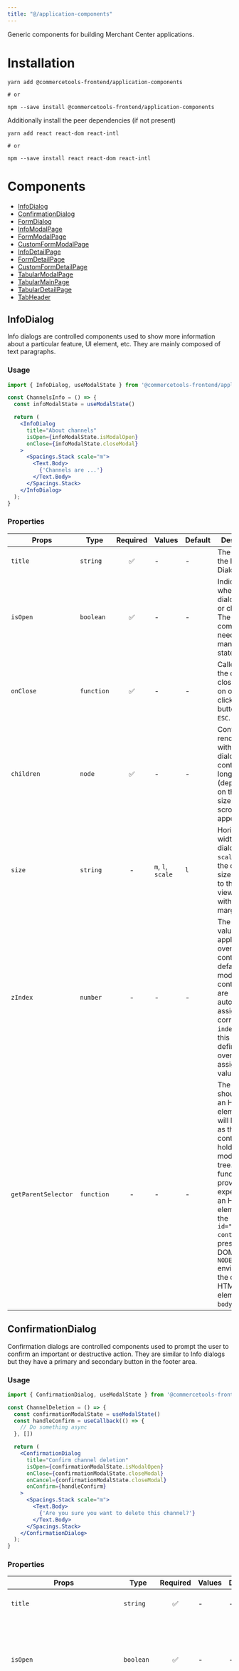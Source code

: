 ```yaml
---
title: "@/application-components"
---
```


<Subtitle>

Generic components for building Merchant Center applications.

</Subtitle>

# Installation

```
yarn add @commercetools-frontend/application-components

# or

npm --save install @commercetools-frontend/application-components
```

Additionally install the peer dependencies (if not present)

```
yarn add react react-dom react-intl

# or

npm --save install react react-dom react-intl
```

# Components

* [InfoDialog](#infodialog)
* [ConfirmationDialog](#confirmationdialog)
* [FormDialog](#formdialog)
* [InfoModalPage](#infomodalpage)
* [FormModalPage](#formmodalpage)
* [CustomFormModalPage](#customformmodalpage)
* [InfoDetailPage](#infodetailpage)
* [FormDetailPage](#formdetailpage)
* [CustomFormDetailPage](#customformdetailpage)
* [TabularModalPage](#tabularmodalpage)
* [TabularMainPage](#tabularmainpage)
* [TabularDetailPage](#tabulardetailpage)
* [TabHeader](#tabheader)

## InfoDialog

<Playground urlPath="info-dialog" />

Info dialogs are controlled components used to show more information about a particular feature, UI element, etc. They are mainly composed of text paragraphs.

### Usage

```jsx
import { InfoDialog, useModalState } from '@commercetools-frontend/application-components';

const ChannelsInfo = () => {
  const infoModalState = useModalState()

  return (
    <InfoDialog
      title="About channels"
      isOpen={infoModalState.isModalOpen}
      onClose={infoModalState.closeModal}
    >
      <Spacings.Stack scale="m">
        <Text.Body>
          {'Channels are ...'}
        </Text.Body>
      </Spacings.Stack>
    </InfoDialog>
  );
}
```

### Properties

| Props               | Type       | Required | Values            | Default | Description                                                                                                                                                                                                                                                                                                     |
| ------------------- | ---------- | :------: | ----------------- | ------- | --------------------------------------------------------------------------------------------------------------------------------------------------------------------------------------------------------------------------------------------------------------------------------------------------------------- |
| `title`             | `string`   |    ✅    | -                 | -       | The title of the Info Dialog.                                                                                                                                                                                                                                                                                   |
| `isOpen`            | `boolean`  |    ✅    | -                 | -       | Indicates whether the dialog is open or closed. The parent component needs to manage this state.                                                                                                                                                                                                                |
| `onClose`           | `function` |    ✅    | -                 | -       | Called when the dialog closes: click on overlay, click on close button, press `ESC`.                                                                                                                                                                                                                              |
| `children`          | `node`     |    ✅    | -                 | -       | Content rendered within the dialog. If the content is long in height (depending on the screen size) a scrollbar will appear.                                                                                                                                                                                    |
| `size`              | `string`   |    -     | `m`, `l`, `scale` | `l`     | Horizontal width of the dialog card. If `scale` is used, the dialog size expands to the viewport size, with some margin.                                                                                                                                                                                                                                                                            |
| `zIndex`            | `number`   |    -     | -                 | -  | The `z-index` value to be applied to the overlay container. By default, all the modal containers are automatically assigned a correct `z-index` value. If this prop is defined, it will overwrite the assigned value.                                                                                                                                                                                                           |
| `getParentSelector` | `function` |    -     | -                 | -       | The function should return an HTML element that will be used as the parent container to hold the modal DOM tree. If no function is provided, it's expected that an HTML element with the `id="parent-container"` is present in the DOM. In the `NODE_ENV=test` environment, the default HTML element is `body`. |


## ConfirmationDialog

<Playground urlPath="confirmation-dialog" />

Confirmation dialogs are controlled components used to prompt the user to confirm an important or destructive action. They are similar to Info dialogs but they have a primary and secondary button in the footer area.

### Usage

```jsx
import { ConfirmationDialog, useModalState } from '@commercetools-frontend/application-components';

const ChannelDeletion = () => {
  const confirmationModalState = useModalState()
  const handleConfirm = useCallback(() => {
    // Do something async
  }, [])

  return (
    <ConfirmationDialog
      title="Confirm channel deletion"
      isOpen={confirmationModalState.isModalOpen}
      onClose={confirmationModalState.closeModal}
      onCancel={confirmationModalState.closeModal}
      onConfirm={handleConfirm}
    >
      <Spacings.Stack scale="m">
        <Text.Body>
          {'Are you sure you want to delete this channel?'}
        </Text.Body>
      </Spacings.Stack>
    </ConfirmationDialog>
  );
}
```

### Properties

| Props                           | Type                       | Required | Values            | Default   | Description                                                                                                                                                                                                                                                                                                     |
| ------------------------------- | -------------------------- | :------: | ----------------- | --------- | --------------------------------------------------------------------------------------------------------------------------------------------------------------------------------------------------------------------------------------------------------------------------------------------------------------- |
| `title`                         | `string`                   |    ✅    | -                 | -         | The title of the Confirmation Dialog.                                                                                                                                                                                                                                                                           |
| `isOpen`                        | `boolean`                  |    ✅    | -                 | -         | Indicates whether the dialog is open or closed. The parent component needs to manage this state.                                                                                                                                                                                                                |
| `onClose`                       | `function`                 |    -     | -                 | -         | Called when the dialog closes: click on overlay, click on close button, press `ESC`. If the function is not provided, the modal cannot be closed by any of the listed options.                                                                                                                                    |
| `children`                      | `node`                     |    ✅    | -                 | -         | Content rendered within the dialog. If the content is long in height (depending on the screen size) a scrollbar will appear.                                                                                                                                                                                    |
| `size`                          | `string`                   |          | `m`, `l`, `scale` | `l`       | Horizontal width limit of the dialog card. If `scale` is used, the dialog size expands to the viewport size, with some margin.                                                                                                                                                                                                                                                                      |
| `zIndex`            | `number`   |    -     | -                 | -  | The `z-index` value to be applied to the overlay container. By default, all the modal containers are automatically assigned a correct `z-index` value. If this prop is defined, it will overwrite the assigned value.                                                                                                                                                                                                           |
| `labelSecondary`                | `string` \| `Intl message` |        | -                 | `Cancel`  | The label for the secondary button as a string, or as an Intl message (`{ id, defaultMessage }`). See [Static properties](#static-properties).                                                     |
| `labelPrimary`                  | `string` \| `Intl message` |        | -                 | `Confirm` | The label for the primary button as a string, or as an Intl message (`{ id, defaultMessage }`). See [Static properties](#static-properties).                                                                                  |
| `onCancel`                      | `function`                 |    ✅    | -                 | -         | Called when the secondary button is clicked.                                                                                                                                                                                                                                                                    |
| `onConfirm`                     | `function`                 |    ✅    | -                 | -         | Called when the primary button is clicked.                                                                                                                                                                                                                                                                      |
| `isPrimaryButtonDisabled`       | `boolean`                  |    -     | -                 | false     | Indicates whether the primary button is deactivated or not.                                                                                                                                                                                                                                                        |
| `dataAttributesSecondaryButton` | `object`                   |    -     | -                 | -         | Use this prop to pass `data-` attributes to the secondary button.                                                                                                                                                                                                                                               |
| `dataAttributesPrimaryButton`   | `object`                   |    -     | -                 | -         | Use this prop to pass `data-` attributes to the primary button.                                                                                                                                                                                                                                                 |
| `getParentSelector`             | `function`                 |    -     | -                 | -         | The function should return an HTML element that will be used as the parent container to hold the modal DOM tree. If no function is provided, it's expected that an HTML element with the `id="parent-container"` is present in the DOM. In the `NODE_ENV=test` environment, the default HTML element is `body`. |

### Static properties

* `ConfirmationDialog.Intl`

  This is a convenience proxy export to expose pre-defined Intl messages defined in the `@commercetools-frontend/i18n` package.
  The Intl messages can be used for button labels.

  ```jsx
  <ConfirmationDialog
    // other props...
    labelSecondary={ConfirmationDialog.Intl.revert}
  />
  ```

## FormDialog

<Playground urlPath="form-dialog" />

Form dialogs are controlled components used to render a form or something that requires user input. They are very similar to Confirmation dialogs but semantically they fulfill a different role.

### Usage

```jsx
import { useFormik } from 'formik';
import TextField from '@commercetools-uikit/text-field';
import TextInput from '@commercetools-uikit/text-input';
import { FormDialog, useModalState } from '@commercetools-frontend/application-components';

const EmailForm = () => {
  const formModalState = useModalState()
  const formik = useFormik({
    initialValues: {
      email: '',
    },
    validate: (formikValues) => {
      if (TextInput.isEmpty(formikValues.email)) {
        return { email: { missing: true } };
      }
      return {};
    },
    onSubmit: async (formikValues) => {
      alert(`email: ${formikValues.email}`);
      // Do something async
    },
  });

  return (
    <FormDialog
      title="Update email"
      isOpen={formModalState.isModalOpen}
      onClose={formModalState.closeModal}
      isPrimaryButtonDisabled={formik.isSubmitting}
      onSecondaryButtonClick={formik.handleReset}
      onPrimaryButtonClick={formik.handleSubmit}
    >
      <TextField
        name="email"
        title="Email"
        isRequired={true}
        value={formik.values.email}
        errors={formik.errors.email}
        touched={formik.touched.email}
        onChange={formik.handleChange}
        onBlur={formik.handleBlur}
      />
    </FormDialog>
  );
}
```

### Properties

| Props                           | Type                       | Required | Values            | Default   | Description                                                                                                                                                                                                                                                                                                     |
| ------------------------------- | -------------------------- | :------: | ----------------- | --------- | --------------------------------------------------------------------------------------------------------------------------------------------------------------------------------------------------------------------------------------------------------------------------------------------------------------- |
| `title`                         | `string`                   |    ✅    | -                 | -         | The title of the Form Dialog.                                                                                                                                                                                                                                                                                   |
| `isOpen`                        | `boolean`                  |    ✅    | -                 | -         | Indicates whether the dialog is open or closed. The parent component needs to manage this state.                                                                                                                                                                                                                |
| `onClose`                       | `function`                 |    -     | -                 | -         | Called when the dialog closes: click on overlay, click on close button, press `ESC`. If the function is not provided, the modal cannot be closed by any of the listed options.                                                                                                                                    |
| `children`                      | `node`                     |    ✅    | -                 | -         | Content rendered within the dialog. If the content is long in height (depending on the screen size) a scrollbar will appear.                                                                                                                                                                                    |
| `size`                          | `string`                   |          | `m`, `l`, `scale` | `l`       | Horizontal width limit of the dialog card. If `scale` is used, the dialog size expands to the viewport size, with some margin.                                                                                                                                                                                                                                                                     |
| `zIndex`            | `number`   |    -     | -                 | -  | The `z-index` value to be applied to the overlay container. By default, all the modal containers are automatically assigned a correct `z-index` value. If this prop is defined, it will overwrite the assigned value.                                                                                                                                                                                                           |
| `labelSecondary`                | `string` \| `Intl message` |        | -                 | `Cancel`  | The label for the secondary button as a string, or as an Intl message (`{ id, defaultMessage }`). See [Static properties](#static-properties-1).                                                     |
| `labelPrimary`                  | `string` \| `Intl message` |        | -                 | `Save` | The label for the primary button as a string, or as an Intl message (`{ id, defaultMessage }`). See [Static properties](#static-properties-1).                                                                                  |
| `onSecondaryButtonClick`        | `function`                 |    ✅    | -                 | -         | Called when the secondary button is clicked.                                                                                                                                                                                                                                                                    |
| `onPrimaryButtonClick`          | `function`                 |    ✅    | -                 | -         | Called when the primary button is clicked.                                                                                                                                                                                                                                                                      |
| `isPrimaryButtonDisabled`       | `boolean`                  |    -     | -                 | false     | Indicates whether the primary button is deactivated or not.                                                                                                                                                                                                                                                        |
| `dataAttributesSecondaryButton` | `object`                   |    -     | -                 | -         | Use this prop to pass `data-` attributes to the secondary button.                                                                                                                                                                                                                                               |
| `dataAttributesPrimaryButton`   | `object`                   |    -     | -                 | -         | Use this prop to pass `data-` attributes to the primary button.                                                                                                                                                                                                                                                 |
| `getParentSelector`             | `function`                 |    -     | -                 | -         | The function should return an HTML element that will be used as the parent container to hold the modal DOM tree. If no function is provided, it's expected that an HTML element with the `id="parent-container"` is present in the DOM. In the `NODE_ENV=test` environment, the default HTML element is `body`. |

### Static properties

* `FormDialog.Intl`

  This is a convenience proxy export to expose pre-defined Intl messages defined in the `@commercetools-frontend/i18n` package.
  The Intl messages can be used for button labels.

  ```jsx
  <FormDialog
    // other props...
    labelSecondary={FormDialog.Intl.revert}
  />
  ```

## InfoModalPage

<Playground urlPath="info-modal-page" />

Info Modal pages are controlled components used to render a page using a modal container, which makes it appear on top of the normal page. This is useful to render detailed data that normally requires some space.

### Usage

```jsx
import { InfoModalPage, useModalState } from '@commercetools-frontend/application-components';

const Example = () => {
  const pageModalState = useModalState()

  return (
    <InfoModalPage
      title="Lorem ipsum"
      isOpen={true}
      onClose={handleClose}
      subtitle={<Text.Body>{'Lorem ipsum ...'}</Text.Body>}
      topBarCurrentPathLabel="Lorem ipsum"
      topBarPreviousPathLabel="Back"
    >
      <Text.Body>{'Lorem ipsum ...'}</Text.Body>
    </InfoModalPage>;
  )
}
```

### Properties

| Props                     | Type               | Required | Default                  | Description                                                                                                                                                                                                                                                                                                                                                                                                                                                                                                                |
| ------------------------- | ------------------ | :------: | ------------------------ | -------------------------------------------------------------------------------------------------------------------------------------------------------------------------------------------------------------------------------------------------------------------------------------------------------------------------------------------------------------------------------------------------------------------------------------------------------------------------------------------------------------------------- |
| `isOpen`                  | `boolean`          |    ✅    | -                        | Indicates whether the page is open or closed. The parent component needs to manage this state.                                                                                                                                                                                                                                                                                                                                                                                                                             |
| `title`                   | `string`           |    ✅    | -                        | The title of the page.                                                                                                                                                                                                                                                                                                                                                                                                                                                                                                     |
| `subtitle`                | `node` or `string` |    -     | -                        | The subtitle of the page, usually a React component. If a string is passed, it's rendered as a paragraph.                                                                                                                                                                                                                                                                                                                                                                                                                  |
| `onClose`                 | `function`         |    -     | -                        | Called when the page closes: click on overlay, click on close button, press `ESC`. If the function is not provided, the page cannot be closed by any of the listed options.                                                                                                                                                                                                                                                                                                                                                  |
| `zIndex`            | `number`   |    -     | -                 | -  | The `z-index` value to be applied to the overlay container. By default, all the modal containers are automatically assigned a correct `z-index` value. If this prop is defined, it will overwrite the assigned value.                                                                                                                                                                                                           |
| `topBarCurrentPathLabel`  | `string`           |          | The `title` prop         | Label to appear as the current path of the top bar of the modal.                                                                                                                                                                                                                                                                                                                                                                                                                                                           |
| `topBarPreviousPathLabel` | `string`           |          | `"Go Back"` (translated) | Label to appear as the previous path of the top bar of the modal.                                                                                                                                                                                                                                                                                                                                                                                                                                                          |
| `children`                | `node`             |    ✅    | -                        | Content rendered within the page. If the content is long in height (depending on the screen size) a scrollbar will appear.                                                                                                                                                                                                                                                                                                                                                                                                 |
| `getParentSelector`       | `function`         |    -     | -                        | The function should return an HTML element that will be used as the parent container to hold the modal DOM tree. If no function is provided, it's expected that an HTML element with the `id="parent-container"` is present in the DOM. In the `NODE_ENV=test` environment, the default HTML element is `body`.                                                                                                                                                                                                            |
| `shouldDelayOnClose`      | `bool`             |    -     | `true`                   | Sets whether the ModalPage should delay calling its `onClose` function to allow the closing animation time to finish. This can be turned off if the developer is controlling the ModalPage only through the `isOpen` prop, and not abruptly mounting/unmounting it or one of its parent elements. You might also want to turn this off if you need to display a prompt (for example to save changes) on the ModalPage before navigating out of it, as this option makes the Modal close itself before `onClose` is called. |
| `afterOpenStyles`         | `string` or `object`  |    -  | -                        | Overwrite the default styles of `afterOpen`. You can pass a "class name" or a CSS-in-JS style object. This should be used only in cases the default styles are causing some layout issues.                                                                                                                                                                                                                                                                                                                                 |

## FormModalPage

<Playground urlPath="form-modal-page" />

Form Modal pages are controlled components used to render a page with a form or something that requires user input, similar to `InfoModalPage` but semantically with a different role. The header includes buttons to control the submission or cancellation of the form. These buttons can be overwritten with custom controls by using the `<CustomFormModalPage>` component.

### Usage

```jsx
import { useFormik } from 'formik';
import TextField from '@commercetools-uikit/text-field';
import TextInput from '@commercetools-uikit/text-input';
import { FormModalPage, useModalState } from '@commercetools-frontend/application-components';

const AccountPage = () => {
  const formModalState = useModalState()
  const formik = useFormik({
    initialValues: {
      email: '',
    },
    validate: (formikValues) => {
      if (TextInput.isEmpty(formikValues.email)) {
        return { email: { missing: true } };
      }
      return {};
    },
    onSubmit: async (formikValues) => {
      alert(`email: ${formikValues.email}`);
      // Do something async
    },
  });

  return (
    <FormModalPage
      title="Manage your account"
      isOpen={formModalState.isModalOpen}
      onClose={formModalState.closeModal}
      isPrimaryButtonDisabled={formik.isSubmitting}
      onSecondaryButtonClick={formik.handleReset}
      onPrimaryButtonClick={formik.handleSubmit}
    >
      <TextField
        name="email"
        title="Email"
        isRequired={true}
        value={formik.values.email}
        errors={formik.errors.email}
        touched={formik.touched.email}
        onChange={formik.handleChange}
        onBlur={formik.handleBlur}
      />
    </FormModalPage>
  );
}
```

### Properties

| Props                           | Type                       | Required | Default                  | Description                                                                                                                                                                                                                                                                                                                                                                                                                                                                                                                |
| ------------------------------- | -------------------------- | :------: | ------------------------ | -------------------------------------------------------------------------------------------------------------------------------------------------------------------------------------------------------------------------------------------------------------------------------------------------------------------------------------------------------------------------------------------------------------------------------------------------------------------------------------------------------------------------- |
| `isOpen`                        | `boolean`                  |    ✅    | -                        | Indicates whether the page is open or closed. The parent component needs to manage this state.                                                                                                                                                                                                                                                                                                                                                                                                                             |
| `title`                         | `string`                   |    ✅    | -                        | The title of the page.                                                                                                                                                                                                                                                                                                                                                                                                                                                                                                     |
| `subtitle`                      | `node` or `string`         |    -     | -                        | The subtitle of the page, usually a React component. If a string is passed, it's rendered as a paragraph.                                                                                                                                                                                                                                                                                                                                                                                                                  |
| `onClose`                       | `function`                 |    -     | -                        | Called when the page closes click on overlay, click on close button, press `ESC`. If the function is not provided, the page cannot be closed by any of the listed options.                                                                                                                                                                                                                                                                                                                                                   |
| `zIndex`            | `number`   |    -     | -                 | -  | The `z-index` value to be applied to the overlay container. By default, all the modal containers are automatically assigned a correct `z-index` value. If this prop is defined, it will overwrite the assigned value.                                                                                                                                                                                                           |
| `topBarCurrentPathLabel`        | `string`                   |          | The `title` prop         | Label to appear as the current path of the top bar of the modal.                                                                                                                                                                                                                                                                                                                                                                                                                                                           |
| `topBarPreviousPathLabel`       | `string`                   |          | `"Go Back"` (translated) | Label to appear as the previous path of the top bar of the modal.                                                                                                                                                                                                                                                                                                                                                                                                                                                          |
| `children`                      | `node`                     |    ✅    | -                        | Content rendered within the page. If the content is long in height (depending on the screen size) a scrollbar will appear.                                                                                                                                                                                                                                                                                                                                                                                                 |
| `hideControls`                  | `boolean`                  |    -     | `false`                  | Hides the form controls.                                                                                                                                                                                                                                                                                                                                                                                                                                                                                                   |
| `labelSecondaryButton`                | `string` \| `Intl message` |        | -                 | `Cancel`  | The label for the secondary button as a string, or as an Intl message (`{ id, defaultMessage }`). See [Static properties](#static-properties-2).                                                     |
| `labelPrimaryButton`                  | `string` \| `Intl message` |        | -                 | `Save` | The label for the primary button as a string, or as an Intl message (`{ id, defaultMessage }`). See [Static properties](#static-properties-2).                                                                                  |
| `onSecondaryButtonClick`        | `function`                 |    ✅    | -                        | Called when the secondary button is clicked.                                                                                                                                                                                                                                                                                                                                                                                                                                                                               |
| `onPrimaryButtonClick`          | `function`                 |    ✅    | -                        | Called when the primary button is clicked.                                                                                                                                                                                                                                                                                                                                                                                                                                                                                 |
| `isPrimaryButtonDisabled`       | `boolean`                  |    -     | `false`                  | Indicates whether the primary button is deactivated or not.                                                                                                                                                                                                                                                                                                                                                                                                                                                                   |
| `isSecondaryButtonDisabled`     | `boolean`                  |    -     | `false`                  | Indicates whether the secondary button is deactivated or not.                                                                                                                                                                                                                                                                                                                                                                                                                                                              |
| `dataAttributesSecondaryButton` | `object`                   |    -     | -                        | Use this prop to pass `data-` attributes to the secondary button.                                                                                                                                                                                                                                                                                                                                                                                                                                                          |
| `dataAttributesPrimaryButton`   | `object`                   |    -     | -                        | Use this prop to pass `data-` attributes to the primary button.                                                                                                                                                                                                                                                                                                                                                                                                                                                            |
| `getParentSelector`             | `function`                 |    -     | -                        | The function should return an HTML element that will be used as the parent container to hold the modal DOM tree. If no function is provided, it's expected that an HTML element with the `id="parent-container"` is present in the DOM. In the `NODE_ENV=test` environment, the default HTML element is `body`.                                                                                                                                                                                                            |
| `shouldDelayOnClose`            | `bool`                     |    -     | `true`                   | Sets whether the ModalPage should delay calling its `onClose` function to allow the closing animation time to finish. This can be turned off if the developer is controlling the ModalPage only through the `isOpen` prop, and not abruptly mounting/unmounting it or one of its parent elements. You might also want to turn this off if you need to display a Prompt (for example to save changes) on the ModalPage before navigating out of it, as this option makes the Modal close itself before `onClose` is called. |
| `afterOpenStyles`               | `string` or `object`       |    -     | -                        | Overwrite the default styles of `afterOpen`. You can pass a "class name" or a CSS-in-JS style object. This should be used only in cases the default styles are causing some layout issues.                                                                                                                                                                                                                                                                                                                                 |

### Static properties

* `FormModalPage.Intl`

  This is a convenience proxy export to expose pre-defined Intl messages defined in the `@commercetools-frontend/i18n` package.
  The Intl messages can be used for button labels.

  ```jsx
  <FormModalPage
    // other props...
    labelSecondaryButton={FormModalPage.Intl.revert}
  />
  ```

## CustomFormModalPage

<Playground urlPath="custom-form-modal-page" />

Custom Form Modal pages are a variation of the `<FormModalPage>` that allow passing custom control elements via `formControls`.
This is useful in case the modal page needs different control elements than the default ones (primary and secondary buttons).

### Usage

```jsx
import { useFormik } from 'formik';
import TextField from '@commercetools-uikit/text-field';
import TextInput from '@commercetools-uikit/text-input';
import { CustomFormModalPage, useModalState } from '@commercetools-frontend/application-components';

const AccountPage = () => {
  const formModalState = useModalState()
  const formik = useFormik({
    initialValues: {
      email: '',
    },
    validate: (formikValues) => {
      if (TextInput.isEmpty(formikValues.email)) {
        return { email: { missing: true } };
      }
      return {};
    },
    onSubmit: async (formikValues) => {
      alert(`email: ${formikValues.email}`);
      // Do something async
    },
  });

  return (
    <CustomFormModalPage
      title="Manage your account"
      isOpen={formModalState.isModalOpen}
      onClose={formModalState.closeModal}
      formControls={
        <>
          <CustomFormModalPage.FormSecondaryButton onClick={formik.handleReset} />
          <CustomFormModalPage.FormPrimaryButton onClick={formik.handleSubmit} />
          <CustomFormModalPage.FormDeleteButton onClick={handleDelete} />
        </>
      }
    >
      <TextField
        name="email"
        title="Email"
        isRequired={true}
        value={formik.values.email}
        errors={formik.errors.email}
        touched={formik.touched.email}
        onChange={formik.handleChange}
        onBlur={formik.handleBlur}
      />
    </CustomFormModalPage>
  );
}
```

### Properties

| Props                     | Type               | Required | Default                  | Description                                                                                                                                                                                                                                                                                                                                                                                                                                                                                                         |
| ------------------------- | ------------------ | :------: | ------------------------ | ------------------------------------------------------------------------------------------------------------------------------------------------------------------------------------------------------------------------------------------------------------------------------------------------------------------------------------------------------------------------------------------------------------------------------------------------------------------------------------------------------------------- |
| `isOpen`                  | `boolean`          |    ✅    | -                        | Indicates whether the page is open or closed. The parent component needs to manage this state.                                                                                                                                                                                                                                                                                                                                                                                                                      |
| `title`                   | `string`           |    ✅    | -                        | The title of the page.                                                                                                                                                                                                                                                                                                                                                                                                                                                                                              |
| `subtitle`                | `node` or `string` |    -     | -                        | The subtitle of the page, usually a React component. If a string is passed, it's rendered as a paragraph.                                                                                                                                                                                                                                                                                                                                                                                                           |
| `onClose`                 | `function`         |    -     | -                        | Called when the page closes: click on overlay, click on close button, press `ESC`. If the function is not provided, the page cannot be closed by any of the listed options.                                                                                                                                                                                                                                                                                                                                          |
| `zIndex`            | `number`   |    -     | -                 | -  | The `z-index` value to be applied to the overlay container. By default, all the modal containers are automatically assigned a correct `z-index` value. If this prop is defined, it will overwrite the assigned value.                                                                                                                                                                                                           |
| `topBarCurrentPathLabel`  | `string`           |          | The `title` prop         | Label to appear as the current path of the top bar of the modal                                                                                                                                                                                                                                                                                                                                                                                                                                                 |
| `topBarPreviousPathLabel` | `string`           |          | `"Go Back"` (translated) | Label to appear as the previous path of the top bar of the modal                                                                                                                                                                                                                                                                                                                                                                                                                                                |
| `children`                | `node`             |    ✅    | -                        | Content rendered within the page. If the content is long in height (depending on the screen size) a scrollbar will appear.                                                                                                                                                                                                                                                                                                                                                                                          |
| `formControls`            | `node`             |    -     | -                        | Pass a React.node with form controls. You can use the pre-made form buttons exposed by this component or you can use your own.                                                                                                                                                                                                                                                                                                                                                                                      |
| `getParentSelector`       | `function`         |    -     | -                        | The function should return an HTML element that will be used as the parent container to hold the modal DOM tree. If no function is provided, it's expected that an HTML element with the `id="parent-container"` is present in the DOM. In the `NODE_ENV=test` environment, the default HTML element is `body`.                                                                                                                                                                                                         |
| `hideControls`            | `bool`             |    -     | `false`                  | Hides the form controls.                                                                                                                                                                                                                                                                                                                                                                                                                                                                                 |
| `shouldDelayOnClose`      | `bool`             |    -     | `true`                   | Sets whether the ModalPage should delay calling its `onClose` function to allow the closing animation time to finish. This can be turned off if the developer is controlling the ModalPage only through the `isOpen` prop, and not abruptly mounting/unmounting it or one of its parent elements. You might also want to turn this off if you need to display a Prompt (for example to save changes) on the ModalPage before navigating out of it, as this option makes the Modal close itself before `onClose` is called. |
| `afterOpenStyles`         | `string` or `object`  |    -  | -                        | Overwrite the default styles of `afterOpen`. You can pass a "class name" or a CSS-in-JS style object. This should be used only in cases the default styles are causing some layout issues.                                                                                                                                                                                                                                                                                                                          |
### Static properties

* Form Control Buttons

  Pre-configured form control buttons to easily re-use them in the custom controls.

  ```js
  CustomFormModalPage.FormPrimaryButton = FormPrimaryButton;
  CustomFormModalPage.FormSecondaryButton = FormSecondaryButton;
  CustomFormModalPage.FormDeleteButton = FormDeleteButton;
  ```

* `CustomFormModalPage.Intl`

  This is a convenience proxy export to expose pre-defined Intl messages defined in the `@commercetools-frontend/i18n` package.
  The Intl messages can be used for button labels.

  ```jsx
  <CustomFormModalPage
    // other props...
    formControls={
      <CustomFormModalPage.FormSecondaryButton
        // other props...
        label={CustomFormModalPage.Intl.revert}
      />
    }
  />
  ```

## InfoDetailPage

<Playground urlPath="info-detail-page" />

Info Detail pages are controlled components used to render a page to show more information about a particular feature. Similar to `<InfoModalPage>` but not rendered as a modal.

The `<InfoDetailPage>` may be used as a direct child of one of the main pages. A back link in the header section is also required.
The layout of this page can be recognized by the gray background header and the white content background.

### Usage

```jsx
import { useHistory } from 'react-router-dom'
import { InfoDetailPage } from '@commercetools-frontend/application-components';
import Text from '@commercetools-uikit/text';

const DetailPage = () => {
  const history = useHistory();

  return (
    <InfoDetailPage
      title="Detail page"
      onPreviousPathClick={() => history.push('/starting-page')}
      previousPathLabel="Go back"
    >
      <Text.Body>{'Lorem ipsum ...'}</Text.Body>
    </InfoDetailPage>
  );
}
```

### Properties

| Props                           | Type                            | Required | Default                            | Description                                                                                                                                                                                                                                                                                                                                                                                                                                                                                                                |
| ------------------------------- | ------------------------------- | :------: | ---------------------------------- | -------------------------------------------------------------------------------------------------------------------------------------------------------------------------------------------------------------------------------------------------------------------------------------------------------------------------------------------------------------------------------------------------------------------------------------------------------------------------------------------------------------------------- |
| `title`                         | `string`                        |    -     | -                                  | The title of the page.                                                                                                                                                                                                                                                                                                                                                                                                                                                                                                     |
| `subtitle`                      | `node` or `string`              |    -     | -                                  | The subtitle of the page, usually a React component. If a string is passed, it's rendered as a paragraph.                                                                                                                                                                                                                                                                                                                                                                                                                  |
| `customTitleRow`                | `node`                          |    -     | -                                  | Pass a React.node to be used in place of the `title` and `subtitle`.                                                                                                                                                                                                                                                                                                                                                                                                                                                       |
| `children`                      | `node`                          |    ✅    | -                                  | Content rendered within the page. It's expected to have its style fully customized.                                                                                                                                                                                                                                                                                                                                                                                                                                        |
| `previousPathLabel`             | `string` or `Intl message`      |    -     | `"Go back"` (translated)           | Label to appear as the previous path of the top bar of the page.                                                                                                                                                                                                                                                                                                                                                                                                                                                           |
| `onPreviousPathClick`           | `function`                      |    ✅    | -                                  | Called when the back button is clicked.                                                                                                                                                                                                                                                                                                                                                                                                                                                                                     |

### Static properties

* Page Header title

  Pre-configured page header title component to use as part of a custom title row.

  ```js
  InfoDetailPage.PageHeaderTitle = PageHeaderTitle;
  ```

## FormDetailPage

<Playground urlPath="form-detail-page" />

Form Detail pages are controlled components used to render a page with a form or something that requires user input. Similar to `<FormModalPage>` but not rendered as a modal.
The header includes buttons to control the submission or cancellation of the form. These buttons can be overwritten with custom controls by using the `<CustomFormDetailPage>` component.

The `<FormDetailPage>` may be used as a direct child of one of the main pages. A back link in the header section is also required.
The layout of this page can be recognized by the gray background header and the white content background.

### Usage

```jsx
import { useHistory } from 'react-router-dom'
import { useFormik } from "formik";
import TextField from "@commercetools-uikit/text-field";
import TextInput from "@commercetools-uikit/text-input";
import { FormDetailPage } from "@commercetools-frontend/application-components";

const AccountPage = () => {
  const history = useHistory();
  const formik = useFormik({
    initialValues: {
      email: "",
    },
    validate: (formikValues) => {
      if (TextInput.isEmpty(formikValues.email)) {
        return { email: { missing: true } };
      }
      return {};
    },
    onSubmit: async (formikValues) => {
      alert(`email: ${formikValues.email}`);
      // Do something async
    },
  });

  return (
    <FormDetailPage
      title="Manage your account"
      onPreviousPathClick={() => history.push('/starting-page')}
      isPrimaryButtonDisabled={formik.isSubmitting}
      onSecondaryButtonClick={formik.handleReset}
      onPrimaryButtonClick={formik.handleSubmit}
    >
      <TextField
        name="email"
        title="Email"
        isRequired={true}
        value={formik.values.email}
        errors={formik.errors.email}
        touched={formik.touched.email}
        onChange={formik.handleChange}
        onBlur={formik.handleBlur}
      />
    </FormDetailPage>
  );
};
```

### Properties

| Props                           | Type                            | Required | Default                            | Description                                                                                                                                                                                                                                                                                                                                                                                                                                                                                                                |
| ------------------------------- | ------------------------------- | :------: | ---------------------------------- | -------------------------------------------------------------------------------------------------------------------------------------------------------------------------------------------------------------------------------------------------------------------------------------------------------------------------------------------------------------------------------------------------------------------------------------------------------------------------------------------------------------------------- |
| `title`                         | `string`                        |    -     | -                                  | The title of the page.                                                                                                                                                                                                                                                                                                                                                                                                                                                                                                     |
| `subtitle`                      | `node` or `string`              |    -     | -                                  | The subtitle of the page, usually a React component. If a string is passed, it's rendered as a paragraph.                                                                                                                                                                                                                                                                                                                                                                                                                  |
| `customTitleRow`                | `node`                          |    -     | -                                  | Pass a React.node to be used in place of the `title` and `subtitle`.                                                                                                                                                                                                                                                                                                                                                                                                                                                       |
| `children`                      | `node`                          |    ✅    | -                                  | Content rendered within the page. It's expected to have its style fully customized.                                                                                                                                                                                                                                                                                                                                                                                                                                        |
| `previousPathLabel`             | `string` or `Intl message`      |    -     | `"Go back"` (translated)           | Label to appear as the previous path of the top bar of the page.                                                                                                                                                                                                                                                                                                                                                                                                                                                           |
| `onPreviousPathClick`           | `function`                      |    ✅    | -                                  | Called when the back button is clicked.                                                                                                                                                                                                                                                                                                                                                                                                                                                                                    |
| `labelSecondaryButton`          | `string` or `Intl message`      |          | `Cancel`                           | The label for the secondary button as a string, or as an Intl message (`{ id, defaultMessage }`).                                                                                                                                                                                                                                                                                                                                                                                                                          |
| `labelPrimaryButton`            | `string` or `Intl message`      |          | `Save`                             | The label for the primary button as a string, or as an Intl message (`{ id, defaultMessage }`).                                                                                                                                                                                                                                                                                                                                                                                                                            |
| `onPrimaryButtonClick`          | `function`                      |    ✅    | -                                  | Called when the primary button is clicked.                                                                                                                                                                                                                                                                                                                                                                                                                                                                                 |
| `onSecondaryButtonClick`        | `function`                      |    ✅    | -                                  | Called when the secondary button is clicked.                                                                                                                                                                                                                                                                                                                                                                                                                                                                               |
| `isPrimaryButtonDisabled`       | `boolean`                       |    -     | `false`                            | Indicates whether the primary button is deactivated or not.                                                                                                                                                                                                                                                                                                                                                                                                                                                                |
| `isSecondaryButtonDisabled`     | `boolean`                       |    -     | `false`                            | Indicates whether the secondary button is deactivated or not.                                                                                                                                                                                                                                                                                                                                                                                                                                                              |
| `dataAttributesSecondaryButton` | `object`                        |    -     | -                                  | Use this prop to pass `data-` attributes to the secondary button.                                                                                                                                                                                                                                                                                                                                                                                                                                                          |
| `dataAttributesPrimaryButton`   | `object`                        |    -     | -                                  | Use this prop to pass `data-` attributes to the primary button.                                                                                                                                                                                                                                                                                                                                                                                                                                                            |
| `hideControls`                  | `boolean`                       |    -     | `false`                            | Hides the form controls.                                                                                                                                                                                                                                                                                                                                                                                                                                                                                                   |

### Static properties

* Page Header title

  Pre-configured page header title component to use as part of a custom title row.

  ```js
  FormDetailPage.PageHeaderTitle = PageHeaderTitle;
  ```
* `FormDetailPage.Intl`

  This is a convenience proxy export to expose pre-defined Intl messages defined in the `@commercetools-frontend/i18n` package.
  The Intl messages can be used for button labels.

  ```jsx
  <FormDetailPage
    // other props...
    labelSecondaryButton={FormDetailPage.Intl.revert}
  />
  ```

## CustomFormDetailPage

<Playground urlPath="custom-form-detail-page" />

Custom Form Detail pages are a variation of the `<FormDetailPage>` that allow passing custom control elements via `formControls`.
This is useful in case the detail page needs different control elements than the default ones (primary and secondary button).

The `<CustomFormDetailPage>` may be used as a direct child of one of the main pages. A back link in the header section is also required.
The layout of this page can be recognized by the gray background header and the white content background.

### Usage

```jsx
import { useHistory } from 'react-router-dom'
import { useFormik } from "formik";
import TextField from "@commercetools-uikit/text-field";
import TextInput from "@commercetools-uikit/text-input";
import {
  CustomFormDetailPage
} from "@commercetools-frontend/application-components";

const AccountPage = () => {
  const history = useHistory();
  const formik = useFormik({
    initialValues: {
      email: "",
    },
    validate: (formikValues) => {
      if (TextInput.isEmpty(formikValues.email)) {
        return { email: { missing: true } };
      }
      return {};
    },
    onSubmit: async (formikValues) => {
      alert(`email: ${formikValues.email}`);
      // Do something async
    },
  });

  return (
    <CustomFormDetailPage
      title="Manage your account"
      onPreviousPathClick={() => history.push('/starting-page')}
      formControls={
        <>
          <CustomFormDetailPage.FormSecondaryButton onClick={formik.handleReset} />
          <CustomFormDetailPage.FormPrimaryButton onClick={formik.handleSubmit} />
          <CustomFormDetailPage.FormDeleteButton onClick={handleDelete} />
        </>
      }
    >
      <TextField
        name="email"
        title="Email"
        isRequired={true}
        value={formik.values.email}
        errors={formik.errors.email}
        touched={formik.touched.email}
        onChange={formik.handleChange}
        onBlur={formik.handleBlur}
      />
    </CustomFormDetailPage>
  );
};
```

### Properties

| Props                           | Type                            | Required | Default                            | Description                                                                                                                                                                                                                                                                                                                                                                                                                                                                                                                |
| ------------------------------- | ------------------------------- | :------: | ---------------------------------- | -------------------------------------------------------------------------------------------------------------------------------------------------------------------------------------------------------------------------------------------------------------------------------------------------------------------------------------------------------------------------------------------------------------------------------------------------------------------------------------------------------------------------- |
| `title`                         | `string`                        |    -     | -                                  | The title of the page.                                                                                                                                                                                                                                                                                                                                                                                                                                                                                                     |
| `subtitle`                      | `node` or `string`              |    -     | -                                  | The subtitle of the page, usually a React component. If a string is passed, it's rendered as a paragraph.                                                                                                                                                                                                                                                                                                                                                                                                                  |
| `customTitleRow`                | `node`                          |    -     | -                                  | Pass a React.node to be used in place of the `title` and `subtitle`.                                                                                                                                                                                                                                                                                                                                                                                                                                                       |
| `children`                      | `node`                          |    ✅    | -                                  | Content rendered within the page. It's expected to have its style fully customized.                                                                                                                                                                                                                                                                                                                                                                                                                                        |
| `previousPathLabel`             | `string` or `Intl message`      |    -     | `"Go back"` (translated)           | Label to appear as the previous path of the top bar of the page.                                                                                                                                                                                                                                                                                                                                                                                                                                                           |
| `onPreviousPathClick`           | `function`                      |    ✅    | -                                  | Called when the back button is clicked.                                                                                                                                                                                                                                                                                                                                                                                                                                                                                    |
| `formControls`                  | `node`                          |    -     | -                                  | Pass a React.node with form controls. You can use the pre-made form buttons exposed by this component or you can use your own.                                                                                                                                                                                                                                                                                                                                                                                             |
| `hideControls`                  | `boolean`                       |    -     | `false`                            | Hides the form controls.                                                                                                                                                                                                                                                                                                                                                                                                                                                                                                   |

### Static properties

* Form Control Buttons

  Pre-configured form control buttons to easily re-use them in the custom controls.

  ```js
  CustomFormDetailPage.FormPrimaryButton = FormPrimaryButton;
  CustomFormDetailPage.FormSecondaryButton = FormSecondaryButton;
  CustomFormDetailPage.FormDeleteButton = FormDeleteButton;
  ```

* Page Header title

  Pre-configured page header title component to use as part of a custom title row.

  ```js
  CustomFormDetailPage.PageHeaderTitle = PageHeaderTitle;
  ```

* `CustomFormModalPage.Intl`

  This is a convenience proxy export to expose pre-defined Intl messages defined in the `@commercetools-frontend/i18n` package.
  The Intl messages can be used for button labels.

  ```jsx
  <CustomFormDetailPage
    // other props...
    formControls={
      <CustomFormDetailPage.FormSecondaryButton
        // other props...
        label={CustomFormDetailPage.Intl.revert}
      />
    }
  />
  ```

## TabularModalPage

<Playground urlPath="tabular-modal-page" />

Tabular Modal pages are controlled components used to render a page with navigational controls and route-driven content using Tabs.

Tabs must be rendered using the `<TabHeader>` component via the `tabControls` prop. A `<TabHeader>` is rendered as a link and it assumes the "tab content" is controlled and rendered using `<Route>` components.

### Usage

```jsx
import { BrowserRouter as Router, Switch, Route, useRouteMatch } from 'react-router-dom'
import { TabularModalPage, useModalState, TabHeader } from '@commercetools-frontend/application-components';

const AccountPage = () => {
  const match = useRouteMatch()
  const tabsModalState = useModalState()

  return (
    <Router>
      <TabularModalPage
        title="Manage your account"
        isOpen={tabsModalState.isModalOpen}
        onClose={tabsModalState.closeModal}
        tabControls={
          <>
            <TabHeader to="/tab-one" label="Tab One" />
            <TabHeader to="/tab-two" label="Tab Two" />
          </>
        }
      >
        <Switch>
          <Route path={`${match.path}/tab-1`}>
            <Tab1 />
          </Route>
          <Route path={`${match.path}/tab-2`}>
            <Tab2 />
          </Route>
        </Switch>
      </TabularModalPage>
    </Router>
  );
}
```

### Properties

| Props                           | Type                       | Required | Default                  | Description                                                                                                                                                                                                                                                                                                                                                                                                                                                                                                                |
| ------------------------------- | -------------------------- | :------: | ------------------------ | -------------------------------------------------------------------------------------------------------------------------------------------------------------------------------------------------------------------------------------------------------------------------------------------------------------------------------------------------------------------------------------------------------------------------------------------------------------------------------------------------------------------------- |
| `isOpen`                        | `boolean`                  |    ✅    | -                        | Indicates whether the page is open or closed. The parent component needs to manage this state.                                                                                                                                                                                                                                                                                                                                                                                                                             |
| `title`                         | `string`                   |    ✅    | -                        | The title of the page.                                                                                                                                                                                                                                                                                                                                                                                                                                                                                                     |
| `subtitle`                      | `node` or `string`         |    -     | -                        | The subtitle of the page, usually a React component. If a string is passed, it's rendered as a paragraph.                                                                                                                                                                                                                                                                                                                                                                                                                  |
| `onClose`                       | `function`                 |    -     | -                        | Called when the page closes: click on overlay, click on close button, press `ESC`. If the function is not provided, the page cannot be closed by any of the listed options.                                                                                                                                                                                                                                                                                                                                                  |
| `zIndex`            | `number`   |    -     | -                 | -  | The `z-index` value to be applied to the overlay container. By default, all the modal containers are automatically assigned a correct `z-index` value. If this prop is defined, it will overwrite the assigned value.                                                                                                                                                                                                           |
| `topBarCurrentPathLabel`        | `string`                   |          | The `title` prop         | Label to appear as the current path of the top bar of the modal.                                                                                                                                                                                                                                                                                                                                                                                                                                                           |
| `topBarPreviousPathLabel`       | `string`                   |          | `"Go Back"` (translated) | Label to appear as the previous path of the top bar of the modal.                                                                                                                                                                                                                                                                                                                                                                                                                                                          |
| `children`                      | `node`                     |    ✅    | -                        | Content rendered within the page. It isn't wrapped by anything except the Modal Container itself, so it's expected to have its style fully customized.                                                                                                                                                                                                                                                                                                                                                                      |
| `formControls`                  | `node`                     |    -     | -                        | Pass a React.node with form controls. You can use the pre-made form buttons exposed by this component or you can use your own.                                                                                                                                                                                                                                                                                                                                                                                             |
| `customTitleRow`                | `node`                     |    -     | -                        | Pass a React.node to be used in place of the `title` and `subtitle`.                                                                                                                                                                                                                                                                                                                                                                                                                                                       |
| `tabControls`                   | `node`                     |    ✅    | -                        | Pass a React.node to be used as the Tabs component for controlling the navigation between the Tab contents within the modal.                                                                                                                                                                                                                                                                                                                                                                                               |
| `getParentSelector`             | `function`                 |    -     | -                        | The function should return an HTML element that will be used as the parent container to hold the modal DOM tree. If no function is provided, it's expected that an HTML element with the `id="parent-container"` is present in the DOM. In the `NODE_ENV=test` environment, the default HTML element is `body`.                                                                                                                                                                                                            |
| `shouldDelayOnClose`      | `bool`             |    -     | `true`                   | Sets whether the ModalPage should delay calling its `onClose` function to allow the closing animation time to finish. This can be turned off if the developer is controlling the ModalPage only through the `isOpen` prop, and not abruptly mounting/unmounting it or one of its parent elements. You might also want to turn this off if you need to display a Prompt (for example to save changes) on the ModalPage before navigating out of it, as this option makes the Modal close itself before `onClose` is called. |
| `afterOpenStyles`               | `string` or `object`       |    -     | -                        | Overwrite the default styles of `afterOpen`. You can pass a "class name" or a CSS-in-JS style object. This should be used only in cases the default styles are causing some layout issues.                                                                                                                                                                                                                                                                                                                                 |

### Static properties

* Form Control Buttons

  Pre-configured form control buttons to easily re-use them in the custom controls.

  ```js
  TabularModalPage.FormPrimaryButton = FormPrimaryButton;
  TabularModalPage.FormSecondaryButton = FormSecondaryButton;
  TabularModalPage.FormDeleteButton = FormDeleteButton;
  ```

* `TabularModalPage.Intl`

  This is a convenience proxy export to expose pre-defined Intl messages defined in the `@commercetools-frontend/i18n` package.
  The Intl messages can be used for button labels.

  ```jsx
  <TabularModalPage
    // other props...
    formControls={
      <TabularModalPage.FormSecondaryButton
        // other props...
        label={TabularModalPage.Intl.revert}
      />
    }
  />
  ```

## TabularMainPage

<Playground urlPath="tabular-main-page" />

Tabular Main pages are controlled components used to render a page with navigational controls and route-driven content using Tabs. The layout is similar to `TabularModalPage` but is not rendered as a modal.

Tabs must be rendered using the `<TabHeader>` component via the `tabControls` prop. A `<TabHeader>` is rendered as a link and it assumes the "tab content" is controlled and rendered using `<Route>` components.

The `<TabularMainPage>` is supposed to be used in one of the main application landing pages, as the top level component page. From a hierarchy point of view, there should be no parent pages.
The layout of this page can be recognized by the white background header and the gray content background.

### Usage

```jsx
import { Switch, Route, useRouteMatch } from 'react-router-dom'
import { TabularMainPage, TabHeader } from '@commercetools-frontend/application-components';

const MainPage = () => {
  const match = useRouteMatch()

  return (
    <TabularMainPage
      title="Main page"
      tabControls={
        <>
          <TabHeader to={`${match.url}/tab-one`} label="Tab One" />
          <TabHeader to={`${match.url}/tab-two`} label="Tab Two" />
        </>
      }
    >
      <Switch>
        <Route path={`${match.path}/tab-one`}>
          <Tab1 />
        </Route>
        <Route path={`${match.path}/tab-two`}>
          <Tab2 />
        </Route>
      </Switch>
    </TabularMainPage>
  );
}
```

### Properties

| Props                           | Type                            | Required | Default                  | Description                                                                                                                                                                                                                                                                                                                                                                                                                                                                                                                |
| ------------------------------- | ------------------------------- | :------: | ------------------------ | -------------------------------------------------------------------------------------------------------------------------------------------------------------------------------------------------------------------------------------------------------------------------------------------------------------------------------------------------------------------------------------------------------------------------------------------------------------------------------------------------------------------------- |
| `title`                         | `string`                        |    -     | -                        | The title of the page.                                                                                                                                                                                                                                                                                                                                                                                                                                                                                                     |
| `subtitle`                      | `node` or `string`              |    -     | -                        | The subtitle of the page, usually a React component. If a string is passed, it's rendered as a paragraph.                                                                                                                                                                                                                                                                                                                                                                                                                  |
| `customTitleRow`                | `node`                          |    -     | -                        | Pass a React.node to be used in place of the `title` and `subtitle`.                                                                                                                                                                                                                                                                                                                                                                                                                                                       |
| `children`                      | `node`                          |    ✅    | -                        | Content rendered within the page. It's expected to have its style fully customized.                                                                                                                                                                                                                                                                                                                                                                                                                                        |
| `tabControls`                   | `node`                          |    ✅    | -                        | Pass a React.node to be used as the Tabs component for controlling the navigation between the Tab contents within the page.                                                                                                                                                                                                                                                                                                                                                                                                |
| `formControls`                  | `node`                          |    -     | -                        | Pass a React.node with form controls. You can use the pre-made form buttons exposed by this component or you can use your own.                                                                                                                                                                                                                                                                                                                                                                                             |
| `hideControls`                  | `bool`                          |    -     | `false`                  | Hides the form controls.                                                                                                                                                                                                                                                                                                                                                                                                                                                                                                   |

### Static properties

* Form Control Buttons

  Pre-configured form control buttons to easily re-use them in the custom controls.

  ```js
  TabularMainPage.FormPrimaryButton = FormPrimaryButton;
  TabularMainPage.FormSecondaryButton = FormSecondaryButton;
  TabularMainPage.FormDeleteButton = FormDeleteButton;
  ```
* Page Header title

  Pre-configured page header title component to use as part of a custom title row.

  ```js
  TabularMainPage.PageHeaderTitle = PageHeaderTitle;
  ```

* `TabularMainPage.Intl`

  This is a convenience proxy export to expose pre-defined Intl messages defined in the `@commercetools-frontend/i18n` package.
  The Intl messages can for instance be used for button labels.

## TabularDetailPage

<Playground urlPath="tabular-detail-page" />

Tabular Detail pages are controlled components used to render a page with navigational controls and route-driven content using Tabs. The layout is similar to `TabularModalPage` but is not rendered as a modal.

Tabs must be rendered using the `<TabHeader>` component via the `tabControls` prop. A `<TabHeader>` is rendered as a link and it assumes the "tab content" is controlled and rendered using `<Route>` components.

The `<TabularDetailPage>` is supposed to be used as a direct child of one of the main pages. Typically it's used as a detail page with multiple sub-pages (tabs).
The layout of this page can be recognized by the gray background header and the white content background. A back link in the header section is also required.

### Usage

```jsx
import { Switch, Route, useRouteMatch, useHistory } from 'react-router-dom'
import { TabularDetailPage, TabHeader } from '@commercetools-frontend/application-components';

const DetailPage = () => {
  const match = useRouteMatch()
  const history = useHistory();

  return (
    <TabularDetailPage
      title="Detail page"
      onPreviousPathClick={() => history.push('/starting-page')}
      previousPathLabel="Go back"
      tabControls={
        <>
          <TabHeader to={`${match.url}/tab-one`} label="Tab One" />
          <TabHeader to={`${match.url}/tab-two`} label="Tab Two" />
        </>
      }
    >
      <Switch>
        <Route path={`${match.path}/tab-one`}>
          <Tab1 />
        </Route>
        <Route path={`${match.path}/tab-two`}>
          <Tab2 />
        </Route>
      </Switch>
    </TabularDetailPage>
  );
}
```

### Properties

| Props                           | Type                            | Required | Default                            | Description                                                                                                                                                                                                                                                                                                                                                                                                                                                                                                                |
| ------------------------------- | ------------------------------- | :------: | ---------------------------------- | -------------------------------------------------------------------------------------------------------------------------------------------------------------------------------------------------------------------------------------------------------------------------------------------------------------------------------------------------------------------------------------------------------------------------------------------------------------------------------------------------------------------------- |
| `title`                         | `string`                        |    -     | -                                  | The title of the page.                                                                                                                                                                                                                                                                                                                                                                                                                                                                                                     |
| `subtitle`                      | `node` or `string`              |    -     | -                                  | The subtitle of the page, usually a React component. If a string is passed, it's rendered as a paragraph.                                                                                                                                                                                                                                                                                                                                                                                                                  |
| `customTitleRow`                | `node`                          |    -     | -                                  | Pass a React.node to be used in place of the `title` and `subtitle`.                                                                                                                                                                                                                                                                                                                                                                                                                                                       |
| `children`                      | `node`                          |    ✅    | -                                  | Content rendered within the page. It's expected to have its style fully customized.                                                                                                                                                                                                                                                                                                                                                                                                                                        |
| `tabControls`                   | `node`                          |    ✅    | -                                  | Pass a React.node to be used as the Tabs component for controlling the navigation between the Tab contents within the page.                                                                                                                                                                                                                                                                                                                                                                                                |
| `formControls`                  | `node`                          |    -     | -                                  | Pass a React.node with form controls. You can use the pre-made form buttons exposed by this component or you can use your own.                                                                                                                                                                                                                                                                                                                                                                                             |
| `hideControls`                  | `bool`                          |    -     | `false`                            | Hides the form controls.                                                                                                                                                                                                                                                                                                                                                                                                                                                                                                   |
| `previousPathLabel`             | `string` or `Intl message`      |    -     | `"Go back"` (translated)           | Label to appear as the previous path of the top bar of the page.                                                                                                                                                                                                                                                                                                                                                                                                                                                           |
| `onPreviousPathClick`           | `function`                      |    ✅    | -                                  | Called when the back button is clicked.                                                                                                                                                                                                                                                                                                                                                                                                                                                                                    |

### Static properties

* Form Control Buttons

  Pre-configured form control buttons to easily re-use them in the custom controls.

  ```js
  TabularDetailPage.FormPrimaryButton = FormPrimaryButton;
  TabularDetailPage.FormSecondaryButton = FormSecondaryButton;
  TabularDetailPage.FormDeleteButton = FormDeleteButton;
  ```

* Page Header title

  Pre-configured page header title component to use as part of a custom title row.

  ```js
  TabularDetailPage.PageHeaderTitle = PageHeaderTitle;
  ```

* `TabularDetailPage.Intl`

  This is a convenience proxy export to expose pre-defined Intl messages defined in the `@commercetools-frontend/i18n` package.
  The Intl messages can for instance be used for button labels.

## TabHeader

Tab Headers facilitate navigation within a tabular page.

In a tabular page, tabs must be rendered using the `<TabHeader>` component via the `tabControls` prop. A `<TabHeader>` is rendered as a link and it assumes the "tab content" is controlled and rendered using `<Route>` components.
`<TabHeader>` tracks the route changes internally and a tab is active if the `to` prop matches the current route.

### Properties

| Props                           | Type                             | Required | Default                  | Description                                                                                                                                                                                                                                                                                                                                                                                                                                                                                                                |
| ------------------------------- | -------------------------------- | :------: | ------------------------ | -------------------------------------------------------------------------------------------------------------------------------------------------------------------------------------------------------------------------------------------------------------------------------------------------------------------------------------------------------------------------------------------------------------------------------------------------------------------------------------------------------------------------- |
| `to`                            | `string` or `LocationDescriptor` |   ✅     | -                        | A route path to redirect to when the tab is clicked.                                                                                                                                                                                                                                                                                                                                                                                                                                                                      |
| `label`                         | `string`                         |   -      | -                        | The label of the tab. Required if `intlMessage` is not provided.                                                                                                                                                                                                                                                                                                                                                                                                                                                                      |
| `intlMessage`                   | `Intl message`                   |   -      | -                        | The label of the tab, using an `intl` message object. Required if `label` is not provided.                                                                                                                                                                                                                                                                                                                                                                                                                                                          |
| `isDisabled`                    | `boolean`                        |   -      | `false`                  | Indicates whether the tab is deactivated or not.                                                                                                                                                                                                                                                                                                                                                                                                                                  |
| `exactPathMatch`                | `boolean`                        |   -      | `false`                  | If `true`, marks the tab as active if the link matches exactly the route.                                                                                                                                                                                                                                                                                                                                                                                                                                                                     |                                                                                                                                                                                                                                                                                                             |

# Hooks

## useModalState

Using the dialog or modal page components usually requires having some state to open/close these components.

### Usage

```jsx
import {
  useModalState,
  InfoDialog,
} from '@commercetools-frontend/application-components';

const MyComponent = () => {
  const infoModalState = useModalState();

  return (
    <div>
      <button onClick={infoModalState.openModal}>Click me</button>

      <InfoDialog
        isOpen={infoModalState.isModalOpen}
        onClose={infoModalState.closeModal}
        title="Welcome"
      >
        Hi there.
      </InfoDialog>
    </div>
  )
}
```

### Return type

The following is the definition of the state object returned by `useModalState`:

* `isModalOpen`: Whether the state is open or closed.
* `openModal`: Update the `isModalOpen` state to `true`.
* `closeModal`: Update the `isModalOpen` state to `false`.


# Usage outside of Custom Applications

If you happen to use some of the components outside of a Custom Application, you need to additionally render the `<PortalsContainer>`.

The `<PortalsContainer>` renders an empty HTML element with a specific identifier and is used to render all modal components (for example dialogs or modal pages). Make sure to render this component once in your application.

```js
import { PortalsContainer } from '@commercetools-frontend/application-components';

const Application = () => (
  <main>
    <PortalsContainer />
    {/* ... */}
  </main>
)
```
